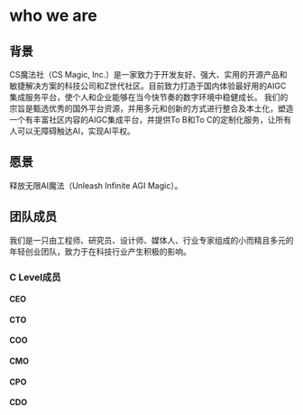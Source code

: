 # who we are

## 背景
CS魔法社（CS Magic, Inc.）是一家致力于开发友好、强大、实用的开源产品和敏捷解决方案的科技公司和Z世代社区。目前致力打造于国内体验最好用的AIGC集成服务平台，使个人和企业能够在当今快节奏的数字环境中稳健成长。
我们的宗旨是甄选优秀的国外平台资源，并用多元和创新的方式进行整合及本土化，塑造一个有丰富社区内容的AIGC集成平台，并提供To B和To C的定制化服务，让所有人可以无障碍触达AI，实现AI平权。


## 愿景
释放无限AI魔法（Unleash Infinite AGI Magic）。


## 团队成员
我们是一只由工程师、研究员、设计师、媒体人、行业专家组成的小而精且多元的年轻创业团队，致力于在科技行业产生积极的影响。
### C Level成员
#### CEO
#### CTO
#### COO
#### CMO
#### CPO
#### CDO
